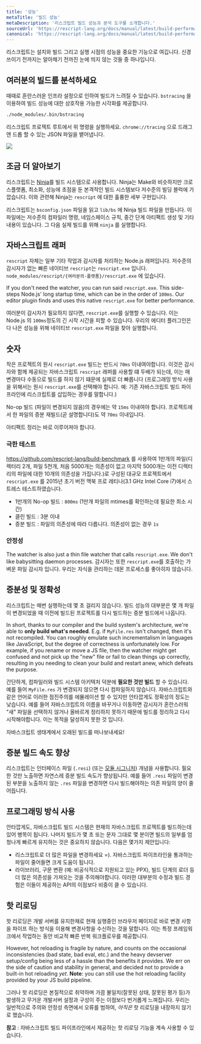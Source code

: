 ```yaml
---
title: '성능'
metaTitle: '빌드 성능'
metaDescription: '리스크립트 빌드 성능과 분석 도구를 소개합니다.'
sourceUrl: 'https://rescript-lang.org/docs/manual/latest/build-performance'
canonical: 'https://rescript-lang.org/docs/manual/latest/build-performance'
---
```


리스크립트는 설치와 빌드 그리고 실행 시점의 성능을 중요한 기능으로 여깁니다. 신경 쓰이기 전까지는 알아채기 전까진 눈에 띄지 않는 것들 중 하나입니다.

## 여러분의 빌드를 분석하세요

때때로 혼란스러운 인프라 설정으로 인하여 빌드가 느려질 수 있습니다. `bstracing` 을 이용하여 빌드 성능에 대한 상호작용 가능한 시각화를 제공합니다.

```sh
./node_modules/.bin/bstracing
```

리스크립트 프로젝트 루트에서 위 명령을 실행하세요. `chrome://tracing` 으로 드래그 앤 드롭 할 수 있는 JSON 파일을 뱉어냅니다.

![](https://rescript-lang.org/static/img/bstracing.png)

## 조금 더 알아보기

리스크립트는  [Ninja](https://ninja-build.org)를 빌드 시스템으로 사용합니다. Ninja는 Make와 비슷하지만 크로스플랫폼, 최소화, 성능에 초점을 둔 본격적인 빌드 시스템보다 저수준의 빌딩 블럭에 가깝습니다.  이와 관련해 Ninja는 `rescript` 에 대한 훌륭한 세부 구현입니다.

리스크립트는 `bsconfig.json` 파일을 읽고 `lib/bs` 에 Ninja 빌드 파일을 만듭니다. 이 파일에는 저수준의 컴파일러 명령, 네임스페이스 규칙, 중간 단계 아티팩트 생성 및 기타 내용이 있습니다. 그 다음 실제 빌드를 위해 `ninja` 를 실행합니다.

## 자바스크립트 래퍼

`rescript` 자체는 일부 기타 작업과 감시자를 처리하는 Node.js 래퍼입니다. 저수준의 감시자가 없는 빠른 네이티브 `rescript`는 `rescript.exe` 입니다. `node_modules/rescript/{여러분의-플랫폼}/rescript.exe` 에 있습니다.

If you don't need the watcher, you can run said `rescript.exe`. This side-steps Node.js' long startup time, which can be in the order of `100ms`. Our editor plugin finds and uses this native `rescript.exe` for better performance.

여러분이 감시자가 필요하지 않다면, `rescript.exe`를 실행할 수 있습니다. 이는 Node.js 의 `100ms`정도의 긴 시작 시간을 피할 수 있습니다. 우리의 에디터 플러그인은 다 나은 성능을 위해 네이티브 `rescript.exe` 파일을 찾아 실행합니다.

## 숫자

작은 프로젝트의 원시 `rescript.exe` 빌드는 반드시 `70ms` 이내여야합니다. 이것은 감시자와 함께 제공되는 자바스크립트 `rescript` 래퍼를 사용할 떄 두배가 되는데, 이는 매 변경마다 수동으로 빌드를 하지 않기 떄문에 실제로 더 빠릅니다 (프로그래밍 방식 사용을 위해서는 원시 `rescript.exe`를 선택해야 합니다. 예: 기존 자바스크립트 빌드 파이프라인에 리스크립트를 삽입하는 경우를 말합니다.)

No-op 빌드 (파일이 변경되지 않음)의 경우에는 약 `15ms` 이내여야 합니다. 프로젝트에서 한 파일의 증분 재빌드(곧 설명합니다)도 약 `70ms` 이내입니다.

아티팩트 정리는 바로 이루어져야 합니다.

### 극한 테스트

https://github.com/rescript-lang/build-benchmark 를 사용하여 1만개의 파일(디렉터리 2개, 파일 5천개, 처음 5000개는 의존성이 없고 마지막 5000개는 이전 디렉터리의 파일에 대한 10개의 의존성을 가집니다.)로 구성된 대규모 프로젝트에서 `rescript.exe` 를 2015년 초기 버전 맥북 프로 레티나(3.1 GHz Intel Core i7)에서 스트레스 테스트하였습니다.

<!-- TODO: better repro -->

- 1만개의 No-op 빌드 : `800ms` (1만개 파일의 mtimes를 확인하는데 필요한 최소 시간)
- 클린 빌드 : 3분 이내
- 증분 빌드 : 파일의 의존성에 따라 다릅니다. 의존성이 없는 경우 `1s`

### 안정성

The watcher is also just a thin file watcher that calls `rescript.exe`. We don't like babysitting daemon processes.
감시자는 또한 `rescript.exe`를 호출하는 가벼운 파일 감시자 입니다. 우리는 자식을 관리하는 데몬 프로세스를 좋아히자 않습니다.

## 증분성 및 정확성

리스크립트는 매번 실행하는데 몇 초 걸리지 않습니다. 빌드 성능의 대부분은 몇 개 파일이 변경되었을 때 이전에 빌드된 프로젝트를 다시 빌드하는 증분 빌드에서 나옵니다.

In short, thanks to our compiler and the build system's architecture, we're able to **only build what's needed**. E.g. if `MyFile.res` isn't changed, then it's not recompiled. You can roughly emulate such incrementalism in languages like JavaScript, but the degree of correctness is unfortunately low. For example, if you rename or move a JS file, then the watcher might get confused and not pick up the "new" file or fail to clean things up correctly, resulting in you needing to clean your build and restart anew, which defeats the purpose.

간단하게, 컴파일러와 빌드 시스템 아키텍처 덕분에 **필요한 것만 빌드** 할 수 있습니다. 예를 들어 `MyFile.res` 가 변경되지 않으면 다시 컴파일하지 않습니다. 자바스크립트와 같은 언어로 이러한 점진주의를 에뮬레이션 할 수 있지만 안타깝게도 정확성의 정도는 낮습니다. 예를 들어 자바스크립트의 이름을 바꾸거나 이동하면 감시자가 혼란스러워 "새" 파일을 선택하지 않거나 올바르게 정리하지 못하기 때문에 빌드를 정리하고 다시 시작해야합니다. 이는 목적을 달성하지 못한 것 입니다.

자바스크립트 생태계에서 오래된 빌드를 떠나보내세요!

## 증분 빌드 속도 향상

리스크립트는 인터페이스 파일 (`.resi`) (또는 [모듈 시그니처](module.md#signatures)) 개념을 사용합니다. 필요한 것만 노출하면 자연스레 증분 빌드 속도가 향상됩니다. 예를 들어 `.resi` 파일이 변경된 부분을 노출하지 않는 `.res` 파일을 변경하면 다시 빌드해야하는 의존 파일의 양이 줄어듭니다.

## 프로그래밍 방식 사용

안타깝게도, 자바스크립트 빌드 시스템은 현재의 자바스크립트 프로젝트를 빌드하는데 있어 병목이 됩니다. 나머지 빌드가 몇 초 또는 문자 그대로 몇 분이면 빌드의 일부를 엄청나게 빠르게 유지하는 것은 중요하지 않습니다. 다음은 몇가지 제안입니다:

- 리스크립트로 더 많은 파일을 변경하세요 =). 자바스크립트 파이프라인을 통과하는 파일이 줄어들면 크게 도움이 됩니다.
- 라이브러리, 구문 변환 (예: 비공식적으로 지원되고 있는 PPX), 빌드 단계의 로더 등 더 많은 의존성을 가져오는 것을 주의해야합니다. 이러한 대부분의 수정과 빌드 경험은 이들이 제공하는 API의 이점보다 비중이 클 수 있습니다.

## 핫 리로딩

핫 리로딩은 개발 서버를 유지한채로 현재 실행중인 브라우저 페이지로 바로 변경 사항을 파이프 하는 방식을 이용해 변경사항을 수신하는 것을 말합니다. 이는 특정 프레임워크에서 작업하는 동안 비교적 빠른 반복 워크플로우를 제공합니다.

However, hot reloading is fragile by nature, and counts on the occasional inconsistencies (bad state, bad eval, etc.) and the heavy devserver setup/config being less of a hassle than the benefits it provides. We err on the side of caution and stability in general, and decided not to provide a built-in hot reloading _yet_. **Note**: you can still use the hot reloading facility provided by your JS build pipeline.


그러나 핫 리로딩은 본질적으로 취약하며 가끔 불일치(잘못된 상태, 잘못된 평가 등)가 발생하고 무거운 개발서버 설정과 구성이 주는 이점보다 번거롭게 느껴집니다. 우리는 일반적으로 주의와 안정성 측면에서 오류를 범하여, _아직은_ 핫 리로딩을 내장하지 않기로 했습니다.

**참고** : 자바스크립트 빌드 파이프라인에서 제공하는 핫 리로딩 기능을 계속 사용할 수 있습니다.
